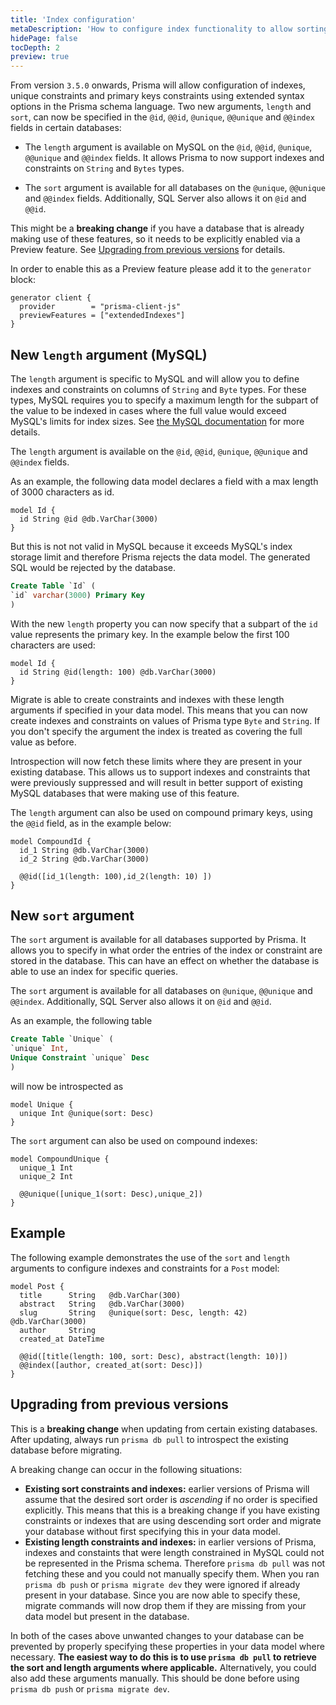 ```yaml
---
title: 'Index configuration'
metaDescription: 'How to configure index functionality to allow sorting and length restriction'
hidePage: false
tocDepth: 2
preview: true
---
```


<TopBlock>

From version `3.5.0` onwards, Prisma will allow configuration of indexes, unique constraints and primary keys constraints using extended syntax options in the Prisma schema language. Two new arguments, `length` and `sort`, can now be specified in the `@id`, `@@id`, `@unique`, `@@unique` and `@@index` fields in certain databases:

- The `length` argument is available on MySQL on the `@id`, `@@id`, `@unique`, `@@unique` and `@@index` fields. It allows Prisma to now support indexes and constraints on `String` and `Bytes` types.

- The `sort` argument is available for all databases on the `@unique`, `@@unique` and `@@index` fields. Additionally, SQL Server also allows it on `@id` and `@@id`.

<Admonition type="warning">

This might be a **breaking change** if you have a database that is already making use of these features, so it needs to be explicitly enabled via a Preview feature. See [Upgrading from previous versions](#upgrading-from-previous-versions) for details.

</Admonition>

In order to enable this as a Preview feature please add it to the `generator` block:

```prisma file=schema.prisma
generator client {
  provider        = "prisma-client-js"
  previewFeatures = ["extendedIndexes"]
}
```

</TopBlock>

## New `length` argument (MySQL)

The `length` argument is specific to MySQL and will allow you to define indexes and constraints on columns of `String` and `Byte` types. For these types, MySQL requires you to specify a maximum length for the subpart of the value to be indexed in cases where the full value would exceed MySQL's limits for index sizes. See [the MySQL documentation](https://dev.mysql.com/doc/refman/8.0/en/innodb-limits.html) for more details.

The `length` argument is available on the `@id`, `@@id`, `@unique`, `@@unique` and `@@index` fields.

As an example, the following data model declares a field with a max length of 3000 characters as id.

```prisma file=schema.prisma
model Id {
  id String @id @db.VarChar(3000)
}
```

But this is not not valid in MySQL because it exceeds MySQL's index storage limit and therefore Prisma rejects the data model. The generated SQL would be rejected by the database.

```sql
Create Table `Id` (
`id` varchar(3000) Primary Key
)
```

With the new `length` property you can now specify that a subpart of the `id` value represents the primary key. In the example below the first 100 characters are used:

```prisma file=schema.prisma
model Id {
  id String @id(length: 100) @db.VarChar(3000)
}
```

Migrate is able to create constraints and indexes with these length arguments if specified in your data model. This means that you can now create indexes and constraints on values of Prisma type `Byte` and `String`. If you don't specify the argument the index is treated as covering the full value as before.

Introspection will now fetch these limits where they are present in your existing database. This allows us to support indexes and constraints that were previously suppressed and will result in better support of existing MySQL databases that were making use of this feature.

The `length` argument can also be used on compound primary keys, using the `@@id` field, as in the example below:

```prisma file=schema.prisma
model CompoundId {
  id_1 String @db.VarChar(3000)
  id_2 String @db.VarChar(3000)

  @@id([id_1(length: 100),id_2(length: 10) ])
}
```

## New `sort` argument

The `sort` argument is available for all databases supported by Prisma. It allows you to specify in what order the entries of the index or constraint are stored in the database. This can have an effect on whether the database is able to use an index for specific queries.

The `sort` argument is available for all databases on `@unique`, `@@unique` and `@@index`. Additionally, SQL Server also allows it on `@id` and `@@id`.

As an example, the following table

```sql
Create Table `Unique` (
`unique` Int,
Unique Constraint `unique` Desc
)
```

will now be introspected as

```prisma file=schema.prisma
model Unique {
  unique Int @unique(sort: Desc)
}
```

The `sort` argument can also be used on compound indexes:

```prisma file=schema.prisma
model CompoundUnique {
  unique_1 Int
  unique_2 Int

  @@unique([unique_1(sort: Desc),unique_2])
}
```

## Example

The following example demonstrates the use of the `sort` and `length` arguments to configure indexes and constraints for a `Post` model:

```prisma file=schema.prisma
model Post {
  title      String   @db.VarChar(300)
  abstract   String   @db.VarChar(3000)
  slug       String   @unique(sort: Desc, length: 42) @db.VarChar(3000)
  author     String
  created_at DateTime

  @@id([title(length: 100, sort: Desc), abstract(length: 10)])
  @@index([author, created_at(sort: Desc)])
}
```

## Upgrading from previous versions

<Admonition type="warning">

This is a **breaking change** when updating from certain existing databases. After updating, always run `prisma db pull` to introspect the existing database before migrating.

</Admonition>

A breaking change can occur in the following situations:

- **Existing sort constraints and indexes:** earlier versions of Prisma will assume that the desired sort order is _ascending_ if no order is specified explicitly. This means that this is a breaking change if you have existing constraints or indexes that are using descending sort order and migrate your database without first specifying this in your data model.
- **Existing length constraints and indexes:** in earlier versions of Prisma, indexes and constaints that were length constrained in MySQL could not be represented in the Prisma schema. Therefore `prisma db pull` was not fetching these and you could not manually specify them. When you ran `prisma db push` or `prisma migrate dev` they were ignored if already present in your database. Since you are now able to specify these, migrate commands will now drop them if they are missing from your data model but present in the database.

In both of the cases above unwanted changes to your database can be prevented by properly specifying these properties in your data model where necessary. **The easiest way to do this is to use `prisma db pull` to retrieve the sort and length arguments where applicable.** Alternatively, you could also add these arguments manually. This should be done before using `prisma db push` or `prisma migrate dev`.
